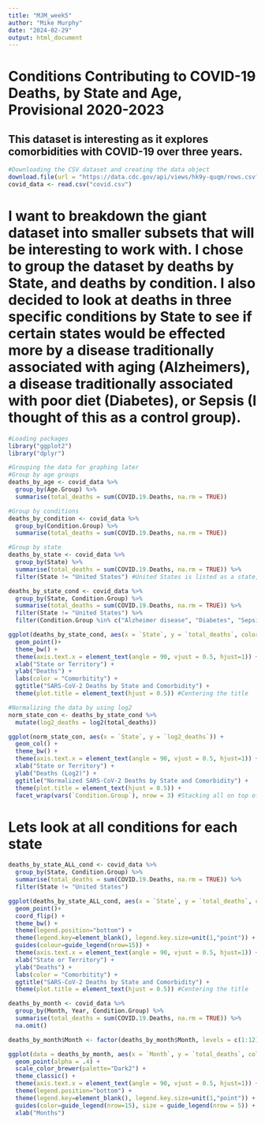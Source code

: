 ```yaml
---
title: "MJM_week5"
author: "Mike Murphy"
date: "2024-02-29"
output: html_document
---
```

# Conditions Contributing to COVID-19 Deaths, by State and Age, Provisional 2020-2023
## This dataset is interesting as it explores comorbidities with COVID-19 over three years. 

```r
#Downloading the CSV dataset and creating the data object
download.file(url = "https://data.cdc.gov/api/views/hk9y-quqm/rows.csv?accessType=DOWNLOAD", "covid.csv")
covid_data <- read.csv("covid.csv")
```

# I want to breakdown the giant dataset into smaller subsets that will be interesting to work with. I chose to group the dataset by deaths by State, and deaths by condition. I also decided to look at deaths in three specific conditions by State to see if certain states would be effected more by a disease traditionally associated with aging (Alzheimers), a disease traditionally associated with poor diet (Diabetes), or Sepsis (I thought of this as a control group).
```r
#Loading packages
library("ggplot2")
library("dplyr")

#Grouping the data for graphing later
#Group by age groups
deaths_by_age <- covid_data %>% 
  group_by(Age.Group) %>%
  summarise(total_deaths = sum(COVID.19.Deaths, na.rm = TRUE))

#Group by conditions
deaths_by_condition <- covid_data %>% 
  group_by(Condition.Group) %>%
  summarise(total_deaths = sum(COVID.19.Deaths, na.rm = TRUE))

#Group by state
deaths_by_state <- covid_data %>% 
  group_by(State) %>%
  summarise(total_deaths = sum(COVID.19.Deaths, na.rm = TRUE)) %>%
  filter(State != "United States") #United States is listed as a state, filtering it to not skew the rest of the data

deaths_by_state_cond <- covid_data %>% 
  group_by(State, Condition.Group) %>%
  summarise(total_deaths = sum(COVID.19.Deaths, na.rm = TRUE)) %>%
  filter(State != "United States") %>%
  filter(Condition.Group %in% c("Alzheimer disease", "Diabetes", "Sepsis")) #Looking into 3 conditions not commonly associated with SARS-CoV-2 death
```

```r
ggplot(deaths_by_state_cond, aes(x = `State`, y = `total_deaths`, color = `Condition.Group`)) + 
  geom_point()+
  theme_bw() + 
  theme(axis.text.x = element_text(angle = 90, vjust = 0.5, hjust=1)) + #Adjusted x-axis to better see the State names
  xlab("State or Territory") + 
  ylab("Deaths") + 
  labs(color = "Comorbitity") + 
  ggtitle("SARS-CoV-2 Deaths by State and Comorbidity") + 
  theme(plot.title = element_text(hjust = 0.5)) #Centering the title
```

```r
#Normalizing the data by using log2
norm_state_con <- deaths_by_state_cond %>%
  mutate(log2_deaths = log2(total_deaths))

ggplot(norm_state_con, aes(x = `State`, y = `log2_deaths`)) + 
  geom_col() + 
  theme_bw() + 
  theme(axis.text.x = element_text(angle = 90, vjust = 0.5, hjust=1)) +
  xlab("State or Territory") + 
  ylab("Deaths (Log2)") + 
  ggtitle("Normalized SARS-CoV-2 Deaths by State and Comorbidity") + 
  theme(plot.title = element_text(hjust = 0.5)) + 
  facet_wrap(vars(`Condition.Group`), nrow = 3) #Stacking all on top of each other allows for the x-axis to be legible 
```
# Lets look at all conditions for each state
```r
deaths_by_state_ALL_cond <- covid_data %>% 
  group_by(State, Condition.Group) %>%
  summarise(total_deaths = sum(COVID.19.Deaths, na.rm = TRUE)) %>%
  filter(State != "United States")

ggplot(deaths_by_state_ALL_cond, aes(x = `State`, y = `total_deaths`, color = `Condition.Group`)) + 
  geom_point()+
  coord_flip() +
  theme_bw() + 
  theme(legend.position="bottom") + 
  theme(legend.key=element_blank(), legend.key.size=unit(1,"point")) +
  guides(colour=guide_legend(nrow=15)) +
  theme(axis.text.x = element_text(angle = 90, vjust = 0.5, hjust=1)) + #Adjusted x-axis to better see the State names
  xlab("State or Territory") + 
  ylab("Deaths") + 
  labs(color = "Comorbitity") + 
  ggtitle("SARS-CoV-2 Deaths by State and Comorbidity") + 
  theme(plot.title = element_text(hjust = 0.5)) #Centering the title
```
```r
deaths_by_month <- covid_data %>% 
  group_by(Month, Year, Condition.Group) %>%
  summarise(total_deaths = sum(COVID.19.Deaths, na.rm = TRUE)) %>%
  na.omit()

deaths_by_month$Month <- factor(deaths_by_month$Month, levels = c(1:12), labels = month.name)

ggplot(data = deaths_by_month, aes(x = `Month`, y = `total_deaths`, color = `Condition.Group`, size = `Year`)) + 
  geom_point(alpha = .4) +  
  scale_color_brewer(palette="Dark2") + 
  theme_classic() + 
  theme(axis.text.x = element_text(angle = 90, vjust = 0.5, hjust=1)) +
  theme(legend.position="bottom") + 
  theme(legend.key=element_blank(), legend.key.size=unit(1,"point")) +
  guides(color=guide_legend(nrow=15), size = guide_legend(nrow = 5)) + 
  xlab("Months")
 
```

